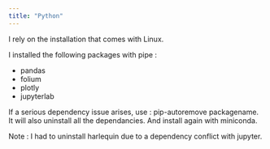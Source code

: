 ```yaml
---
title: "Python"
---
```


I rely on the installation that comes with Linux.

I installed the following packages with pipe :

- pandas
- folium
- plotly
- jupyterlab

If a serious dependency issue arises, use : pip-autoremove packagename. It will also uninstall all the dependancies. And install again with miniconda.

Note : I had to uninstall harlequin due to a dependency conflict with jupyter.